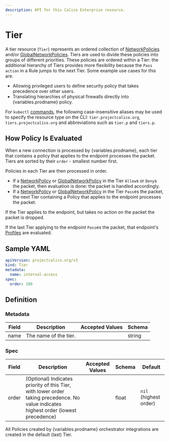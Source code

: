 ```yaml
---
description: API for this Calico Enterprise resource.
---
```



# Tier

A tier resource (`Tier`) represents an ordered collection of [NetworkPolicies](networkpolicy.mdx)
and/or [GlobalNetworkPolicies](globalnetworkpolicy.mdx).
Tiers are used to divide these policies into groups of different priorities. These policies
are ordered within a Tier: the additional hierarchy of Tiers provides more flexibility
because the `Pass` `action` in a Rule jumps to the next Tier. Some example use cases for this are.

- Allowing privileged users to define security policy that takes precedence over other users.
- Translating hierarchies of physical firewalls directly into {variables.prodname} policy.

For `kubectl` [commands](https://kubernetes.io/docs/reference/kubectl/overview/), the following case-insensitive aliases
may be used to specify the resource type on the CLI:
`tier.projectcalico.org`, `tiers.projectcalico.org` and abbreviations such as
`tier.p` and `tiers.p`.

## How Policy Is Evaluated

When a new connection is processed by {variables.prodname}, each tier that contains a policy that applies to the endpoint processes the packet.
Tiers are sorted by their `order` - smallest number first.

Policies in each Tier are then processed in order.

- If a [NetworkPolicy](networkpolicy.mdx) or [GlobalNetworkPolicy](globalnetworkpolicy.mdx) in the Tier `Allow`s or `Deny`s the packet, then evaluation is done: the packet is handled accordingly.
- If a [NetworkPolicy](networkpolicy.mdx) or [GlobalNetworkPolicy](globalnetworkpolicy.mdx) in the Tier `Pass`es the packet, the next Tier containing a Policy that applies to the endpoint processes the packet.

If the Tier applies to the endpoint, but takes no action on the packet the packet is dropped.

If the last Tier applying to the endpoint `Pass`es the packet, that endpoint's [Profiles](profile.mdx) are evaluated.

## Sample YAML

```yaml
apiVersion: projectcalico.org/v3
kind: Tier
metadata:
  name: internal-access
spec:
  order: 100
```

## Definition

### Metadata

| Field | Description           | Accepted Values | Schema |
| ----- | --------------------- | --------------- | ------ |
| name  | The name of the tier. |                 | string |

### Spec

| Field | Description                                                                                                                          | Accepted Values | Schema | Default               |
| ----- | ------------------------------------------------------------------------------------------------------------------------------------ | --------------- | ------ | --------------------- |
| order | (Optional) Indicates priority of this Tier, with lower order taking precedence. No value indicates highest order (lowest precedence) |                 | float  | `nil` (highest order) |

All Policies created by {variables.prodname} orchestrator integrations are created in the default (last) Tier.
